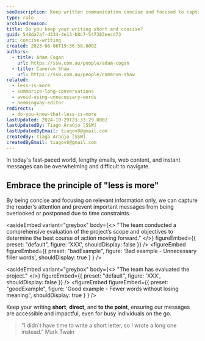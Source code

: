 ```yaml
---
seoDescription: Keep written communication concise and focused to capture readers' attention, prevent messages from being overlooked, and ensure accessibility for busy individuals.
type: rule
archivedreason:
title: Do you keep your writing short and concise?
guid: 548da7af-d334-4e13-b8c7-547383eecd73
uri: concise-writing
created: 2023-06-06T19:36:58.000Z
authors:
  - title: Adam Cogan
    url: https://ssw.com.au/people/adam-cogan
  - title: Cameron Shaw
    url: https://ssw.com.au/people/cameron-shaw
related:
  - less-is-more
  - summarize-long-conversations
  - avoid-using-unnecessary-words
  - hemmingway-editor
redirects:
  - do-you-know-that-less-is-more
lastUpdated: 2024-10-29T23:33:29.000Z
lastUpdatedBy: Tiago Araújo [SSW]
lastUpdatedByEmail: tiagov8@gmail.com
createdBy: Tiago Araújo [SSW]
createdByEmail: tiagov8@gmail.com
---
```


In today's fast-paced world, lengthy emails, web content, and instant messages can be overwhelming and difficult to navigate.
## Embrace the principle of "less is more"

By being concise and focusing on relevant information only, we can capture the reader's attention and prevent important messages from being overlooked or postponed due to time constraints.

<asideEmbed
  variant="greybox"
  body={<>
    "The team conducted a comprehensive evaluation of the project’s scope and objectives to determine the best course of action moving forward."
  </>}
  figureEmbed={{
    preset: "default",
    figure: 'XXX',
    shouldDisplay: false
  }}
/>
<figureEmbed figureEmbed={{
  preset: "badExample",
  figure: 'Bad example - Unnecessary filler words',
  shouldDisplay: true
} } />


<asideEmbed
  variant="greybox"
  body={<>
    "The team has evaluated the project."
  </>}
  figureEmbed={{
    preset: "default",
    figure: 'XXX',
    shouldDisplay: false
  }}
/>
<figureEmbed figureEmbed={{
  preset: "goodExample",
  figure: 'Good example - Fewer words without losing meaning.',
  shouldDisplay: true
} } />


Keep your writing **short**, **direct**, and **to the point**, ensuring our messages are accessible and impactful, even for busy individuals on the go.

> "I didn't have time to write a short letter, so I wrote a long one instead."
> Mark Twain
